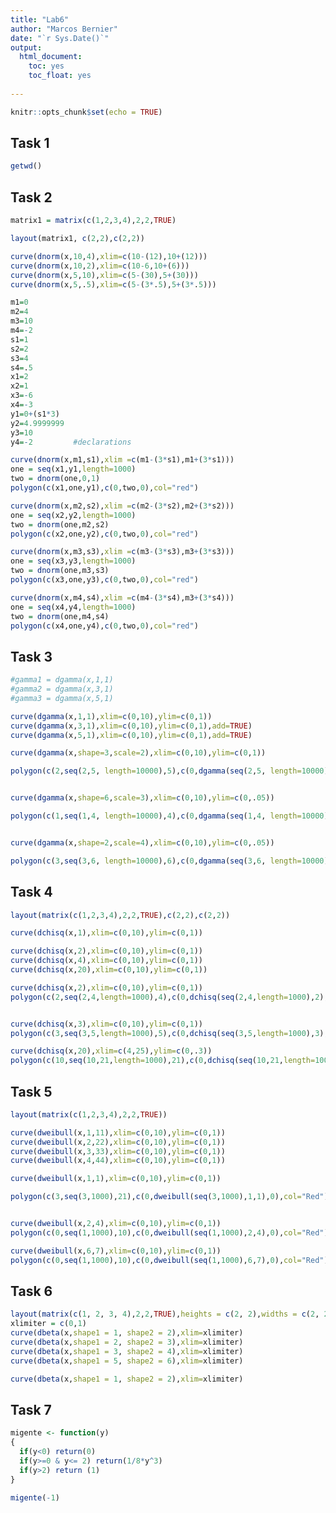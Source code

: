 ```yaml
---
title: "Lab6"
author: "Marcos Bernier"
date: "`r Sys.Date()`"
output: 
  html_document:
    toc: yes
    toc_float: yes
    
---
```


```r
knitr::opts_chunk$set(echo = TRUE)
```


## Task 1

```r
getwd()
```


## Task 2

```r
matrix1 = matrix(c(1,2,3,4),2,2,TRUE)

layout(matrix1, c(2,2),c(2,2))

curve(dnorm(x,10,4),xlim=c(10-(12),10+(12)))
curve(dnorm(x,10,2),xlim=c(10-6,10+(6)))
curve(dnorm(x,5,10),xlim=c(5-(30),5+(30)))
curve(dnorm(x,5,.5),xlim=c(5-(3*.5),5+(3*.5)))
```

```r
m1=0 
m2=4 
m3=10
m4=-2
s1=1
s2=2
s3=4
s4=.5
x1=2
x2=1
x3=-6
x4=-3
y1=0+(s1*3)
y2=4.9999999
y3=10
y4=-2         #declarations
```

```r
curve(dnorm(x,m1,s1),xlim =c(m1-(3*s1),m1+(3*s1)))
one = seq(x1,y1,length=1000)
two = dnorm(one,0,1)
polygon(c(x1,one,y1),c(0,two,0),col="red")
```

```r
curve(dnorm(x,m2,s2),xlim =c(m2-(3*s2),m2+(3*s2)))
one = seq(x2,y2,length=1000)
two = dnorm(one,m2,s2)
polygon(c(x2,one,y2),c(0,two,0),col="red")
```

```r
curve(dnorm(x,m3,s3),xlim =c(m3-(3*s3),m3+(3*s3)))
one = seq(x3,y3,length=1000)
two = dnorm(one,m3,s3)
polygon(c(x3,one,y3),c(0,two,0),col="red")
```
```r
curve(dnorm(x,m4,s4),xlim =c(m4-(3*s4),m3+(3*s4)))
one = seq(x4,y4,length=1000)
two = dnorm(one,m4,s4)
polygon(c(x4,one,y4),c(0,two,0),col="red")
```


## Task 3

```r
#gamma1 = dgamma(x,1,1)
#gamma2 = dgamma(x,3,1)
#gamma3 = dgamma(x,5,1)

curve(dgamma(x,1,1),xlim=c(0,10),ylim=c(0,1))
curve(dgamma(x,3,1),xlim=c(0,10),ylim=c(0,1),add=TRUE)
curve(dgamma(x,5,1),xlim=c(0,10),ylim=c(0,1),add=TRUE)

```

```r
curve(dgamma(x,shape=3,scale=2),xlim=c(0,10),ylim=c(0,1))

polygon(c(2,seq(2,5, length=10000),5),c(0,dgamma(seq(2,5, length=10000),shape =3,scale=2),0),col="orange")


curve(dgamma(x,shape=6,scale=3),xlim=c(0,10),ylim=c(0,.05))

polygon(c(1,seq(1,4, length=10000),4),c(0,dgamma(seq(1,4, length=10000),shape=6,scale=3),0),col="orange")


curve(dgamma(x,shape=2,scale=4),xlim=c(0,10),ylim=c(0,.05))

polygon(c(3,seq(3,6, length=10000),6),c(0,dgamma(seq(3,6, length=10000),shape=2,scale=4),0),col="orange")

```

## Task 4

```r
layout(matrix(c(1,2,3,4),2,2,TRUE),c(2,2),c(2,2))

curve(dchisq(x,1),xlim=c(0,10),ylim=c(0,1))

curve(dchisq(x,2),xlim=c(0,10),ylim=c(0,1))
curve(dchisq(x,4),xlim=c(0,10),ylim=c(0,1))
curve(dchisq(x,20),xlim=c(0,10),ylim=c(0,1))


```

```r
curve(dchisq(x,2),xlim=c(0,10),ylim=c(0,1))
polygon(c(2,seq(2,4,length=1000),4),c(0,dchisq(seq(2,4,length=1000),2),0),col = "red")


curve(dchisq(x,3),xlim=c(0,10),ylim=c(0,1))
polygon(c(3,seq(3,5,length=1000),5),c(0,dchisq(seq(3,5,length=1000),3),0),col = "red")

curve(dchisq(x,20),xlim=c(4,25),ylim=c(0,.3))
polygon(c(10,seq(10,21,length=1000),21),c(0,dchisq(seq(10,21,length=1000),20),0),col = "red")
```


## Task 5

```r
layout(matrix(c(1,2,3,4),2,2,TRUE))

curve(dweibull(x,1,11),xlim=c(0,10),ylim=c(0,1))
curve(dweibull(x,2,22),xlim=c(0,10),ylim=c(0,1))
curve(dweibull(x,3,33),xlim=c(0,10),ylim=c(0,1))
curve(dweibull(x,4,44),xlim=c(0,10),ylim=c(0,1))

```
```r
curve(dweibull(x,1,1),xlim=c(0,10),ylim=c(0,1))

polygon(c(3,seq(3,1000),21),c(0,dweibull(seq(3,1000),1,1),0),col="Red")


curve(dweibull(x,2,4),xlim=c(0,10),ylim=c(0,1))
polygon(c(0,seq(1,1000),10),c(0,dweibull(seq(1,1000),2,4),0),col="Red")

curve(dweibull(x,6,7),xlim=c(0,10),ylim=c(0,1))
polygon(c(0,seq(1,1000),10),c(0,dweibull(seq(1,1000),6,7),0),col="Red")

```

## Task 6

```r
layout(matrix(c(1, 2, 3, 4),2,2,TRUE),heights = c(2, 2),widths = c(2, 2))
xlimiter = c(0,1)
curve(dbeta(x,shape1 = 1, shape2 = 2),xlim=xlimiter)
curve(dbeta(x,shape1 = 2, shape2 = 3),xlim=xlimiter)
curve(dbeta(x,shape1 = 3, shape2 = 4),xlim=xlimiter)
curve(dbeta(x,shape1 = 5, shape2 = 6),xlim=xlimiter)
```
```r
curve(dbeta(x,shape1 = 1, shape2 = 2),xlim=xlimiter)

```

## Task 7

```r
migente <- function(y)
{
  if(y<0) return(0)
  if(y>=0 & y<= 2) return(1/8*y^3)
  if(y>2) return (1)
}

migente(-1)
```
